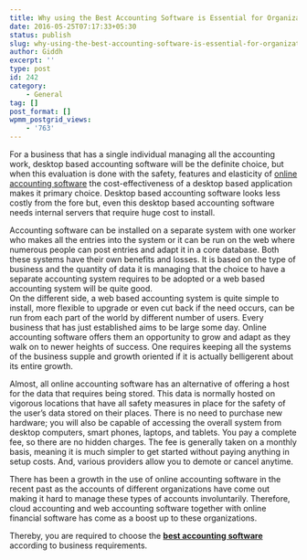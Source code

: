 ```yaml
---
title: Why using the Best Accounting Software is Essential for Organizations
date: 2016-05-25T07:17:33+05:30
status: publish
slug: why-using-the-best-accounting-software-is-essential-for-organizations
author: Giddh
excerpt: ''
type: post
id: 242
category:
    - General
tag: []
post_format: []
wpmm_postgrid_views:
    - '763'
---
```

For a business that has a single individual managing all the accounting work, desktop based accounting software will be the definite choice, but when this evaluation is done with the safety, features and elasticity of [online accounting software](http://giddh.com/) the cost-effectiveness of a desktop based application makes it primary choice. Desktop based accounting software looks less costly from the fore but, even this desktop based accounting software needs internal servers that require huge cost to install.

Accounting software can be installed on a separate system with one worker who makes all the entries into the system or it can be run on the web where numerous people can post entries and adapt it in a core database. Both these systems have their own benefits and losses. It is based on the type of business and the quantity of data it is managing that the choice to have a separate accounting system requires to be adopted or a web based accounting system will be quite good.  
On the different side, a web based accounting system is quite simple to install, more flexible to upgrade or even cut back if the need occurs, can be run from each part of the world by different number of users. Every business that has just established aims to be large some day. Online accounting software offers them an opportunity to grow and adapt as they walk on to newer heights of success. One requires keeping all the systems of the business supple and growth oriented if it is actually belligerent about its entire growth.

Almost, all online accounting software has an alternative of offering a host for the data that requires being stored. This data is normally hosted on vigorous locations that have all safety measures in place for the safety of the user’s data stored on their places. There is no need to purchase new hardware; you will also be capable of accessing the overall system from desktop computers, smart phones, laptops, and tablets. You pay a complete fee, so there are no hidden charges. The fee is generally taken on a monthly basis, meaning it is much simpler to get started without paying anything in setup costs. And, various providers allow you to demote or cancel anytime.

There has been a growth in the use of online accounting software in the recent past as the accounts of different organizations have come out making it hard to manage these types of accounts involuntarily. Therefore, cloud accounting and web accounting software together with online financial software has come as a boost up to these organizations.

Thereby, you are required to choose the [**best accounting software**](http://giddh.com/) according to business requirements.